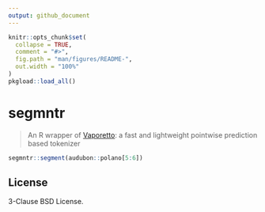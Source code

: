 ```yaml
---
output: github_document
---
```


<!-- README.md is generated from README.Rmd. Please edit that file -->

```r
knitr::opts_chunk$set(
  collapse = TRUE,
  comment = "#>",
  fig.path = "man/figures/README-",
  out.width = "100%"
)
pkgload::load_all()
```

# segmntr

<!-- badges: start -->
<!-- badges: end -->

> An R wrapper of [Vaporetto](https://github.com/daac-tools/vaporetto): a fast and lightweight pointwise prediction based tokenizer

```r
segmntr::segment(audubon::polano[5:6])
```

## License

3-Clause BSD License.
